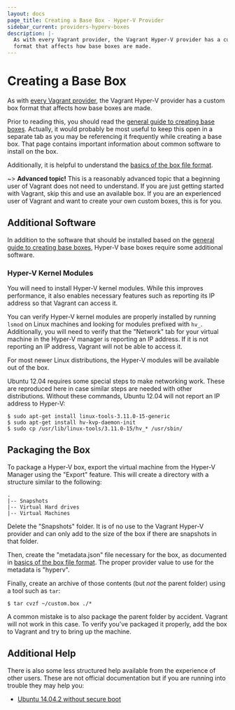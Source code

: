 ```yaml
---
layout: docs
page_title: Creating a Base Box - Hyper-V Provider
sidebar_current: providers-hyperv-boxes
description: |-
  As with every Vagrant provider, the Vagrant Hyper-V provider has a custom box
  format that affects how base boxes are made.
---
```


# Creating a Base Box

As with [every Vagrant provider](/docs/providers/basic_usage.html), the
Vagrant Hyper-V provider has a custom box format that affects how base boxes are made.

Prior to reading this, you should read the
[general guide to creating base boxes](/docs/boxes/base.html). Actually,
it would probably be most useful to keep this open in a separate tab
as you may be referencing it frequently while creating a base box. That
page contains important information about common software to install
on the box.

Additionally, it is helpful to understand the
[basics of the box file format](/docs/boxes/format.html).

~> **Advanced topic!** This is a reasonably advanced topic that
a beginning user of Vagrant does not need to understand. If you are
just getting started with Vagrant, skip this and use an available
box. If you are an experienced user of Vagrant and want to create
your own custom boxes, this is for you.

## Additional Software

In addition to the software that should be installed based on the
[general guide to creating base boxes](/docs/boxes/base.html),
Hyper-V base boxes require some additional software.

### Hyper-V Kernel Modules

You will need to install Hyper-V kernel modules. While this improves performance,
it also enables necessary features such as reporting its IP address so that
Vagrant can access it.

You can verify Hyper-V kernel modules are properly installed by
running `lsmod` on Linux machines and looking for modules prefixed with
`hv_`. Additionally, you will need to verify that the "Network" tab for your
virtual machine in the Hyper-V manager is reporting an IP address. If it
is not reporting an IP address, Vagrant will not be able to access it.

For most newer Linux distributions, the Hyper-V modules will be available
out of the box.

Ubuntu 12.04 requires some special steps to make networking work. These
are reproduced here in case similar steps are needed with other distributions.
Without these commands, Ubuntu 12.04 will not report an IP address to
Hyper-V:

```
$ sudo apt-get install linux-tools-3.11.0-15-generic
$ sudo apt-get install hv-kvp-daemon-init
$ sudo cp /usr/lib/linux-tools/3.11.0-15/hv_* /usr/sbin/
```

## Packaging the Box

To package a Hyper-V box, export the virtual machine from the
Hyper-V Manager using the "Export" feature. This will create a directory
with a structure similar to the following:

```
.
|-- Snapshots
|-- Virtual Hard drives
|-- Virtual Machines
```

Delete the "Snapshots" folder. It is of no use to the Vagrant Hyper-V
provider and can only add to the size of the box if there are snapshots
in that folder.

Then, create the "metadata.json" file necessary for the box, as documented
in [basics of the box file format](/docs/boxes/format.html). The proper
provider value to use for the metadata is "hyperv".

Finally, create an archive of those contents (but _not_ the parent folder)
using a tool such as `tar`:

```
$ tar cvzf ~/custom.box ./*
```

A common mistake is to also package the parent folder by accident. Vagrant
will not work in this case. To verify you've packaged it properly, add the
box to Vagrant and try to bring up the machine.

## Additional Help

There is also some less structured help available from the experience of
other users. These are not official documentation but if you are running
into trouble they may help you:

- [Ubuntu 14.04.2 without secure boot](https://github.com/hashicorp/vagrant/issues/5419#issuecomment-86235427)
